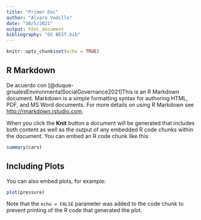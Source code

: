 ```yaml
---
title: "Primer Doc"
author: "Alvaro Vadillo"
date: "30/5/2021"
output: html_document
bibliography: "OS BEST.bib"
---
```


```r
knitr::opts_chunk$set(echo = TRUE)
```

## R Markdown

De acuerdo con [@duque-grisalesEnvironmentalSocialGovernance2021]This is an R Markdown document. Markdown is a simple formatting syntax for authoring HTML, PDF, and MS Word documents. For more details on using R Markdown see <http://rmarkdown.rstudio.com>.

When you click the **Knit** button a document will be generated that includes both content as well as the output of any embedded R code chunks within the document. You can embed an R code chunk like this:

```r
summary(cars)
```

## Including Plots

You can also embed plots, for example:

```r
plot(pressure)
```

Note that the `echo = FALSE` parameter was added to the code chunk to prevent printing of the R code that generated the plot.
